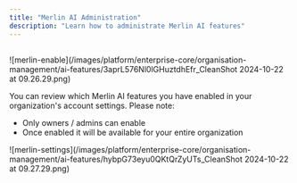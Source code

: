 ```yaml
---
title: "Merlin AI Administration"
description: "Learn how to administrate Merlin AI features"
---
```


## 

![merlin-enable](/images/platform/enterprise-core/organisation-management/ai-features/3aprL576Nl0lGHuztdhEfr_CleanShot 2024-10-22 at 09.26.29.png)

You can review which Merlin AI features you have enabled in your organization's account settings. Please note: 

- Only owners / admins can enable 
- Once enabled it will be available for your entire organization

![merlin-settings](/images/platform/enterprise-core/organisation-management/ai-features/hybpG73eyu0QKtQrZyUTs_CleanShot 2024-10-22 at 09.27.29.png)
